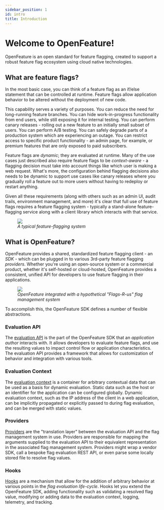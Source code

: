 ```yaml
---
sidebar_position: 1
id: intro
title: Introduction
---
```


# Welcome to OpenFeature!

OpenFeature is an open standard for feature flagging, created to support a robust feature flag ecosystem using cloud native technologies.

## What are feature flags?

In the most basic case, you can think of a feature flag as an if/else statement that can be controlled at runtime. Feature flags allow application behavior to be altered without the deployment of new code.

This capability serves a variety of purposes. You can reduce the need for long-running feature branches. You can hide work-in-progress functionality from end users, while still exposing it for internal testing. You can perform canary releases - rolling out a new feature to an initially small subset of users. You can perform A/B testing. You can safely degrade parts of a production system which are experiencing an outage. You can restrict access to specific product functionality - an admin page, for example, or premium features that are only exposed to paid subscribers.

Feature flags are *dynamic*; they are evaluated at runtime. Many of the use cases just described also require feature flags to be *context-aware* - a flagging decision must take into account things like which user is making a web request. What's more, the configuration behind flagging decisions also needs to be dynamic to support use cases like canary releases where you gradually roll a feature out to more users without having to redeploy or restart anything.

Given all these requirements (along with others such as an admin UI, audit trails, environment management, and more) it's clear that full use of feature flags requires a feature flagging system - typically a stand-alone feature-flagging service along with a client library which interacts with that service.

<figure>
<img src={require('@site/static/img/docs/reference/intro/ff-service.png').default}/>
<figcaption><i>A typical feature-flagging system</i></figcaption>
</figure>

## What is OpenFeature?

OpenFeature provides a shared, standardized feature flagging client - an *SDK* - which can be plugged in to various 3rd-party feature flagging *providers*. Whether you're using an open-source system or a commercial product, whether it's self-hosted or cloud-hosted, OpenFeature provides a consistent, unified API for developers to use feature flagging in their applications. 

<figure>
<img src={require('@site/static/img/docs/reference/intro/of-architecture.png').default}/>
<figcaption><i>OpenFeature integrated with a hypothetical "Flags-R-us" flag management system</i></figcaption>
</figure>

To accomplish this, the OpenFeature SDK defines a number of flexible abstractions.

### Evaluation API

The [evaluation API](./concepts/01-evaluation-api.mdx) is the part of the OpenFeature SDK that an _application author_ interacts with. It allows developers to evaluate feature flags, and use the resulting values to impact control flow or application characteristics. The evaluation API provides a framework that allows for customization of behavior and integration with various tools.

### Evaluation Context

The [evaluation context](./concepts/03-evaluation-context.mdx) is a container for arbitrary contextual data that can be used as a basis for dynamic evaluation. Static data such as the host or an identifier for the application can be configured globally. Dynamic evaluation context, such as the IP address of the client in a web application, can be implicitly propagated or explicitly passed to during flag evaluation, and can be merged with static values.

### Providers

[Providers](./concepts/02-provider.mdx) are the "translation layer" between the evaluation API and the flag management system in use. Providers are responsible for mapping the arguments supplied to the evaluation API to their equivalent representation in the associated flag management system. Providers might wrap a vendor SDK, call a bespoke flag evaluation REST API, or even parse some locally stored file to resolve flag values.

### Hooks

[Hooks](./concepts/04-hooks.mdx) are a mechanism that allow for the addition of arbitrary behavior at various points in the _flag evaluation life-cycle_. Hooks let you extend the OpenFeature SDK, adding functionality such as validating a resolved flag value, modifying or adding data to the evaluation context, logging, telemetry, and tracking.
